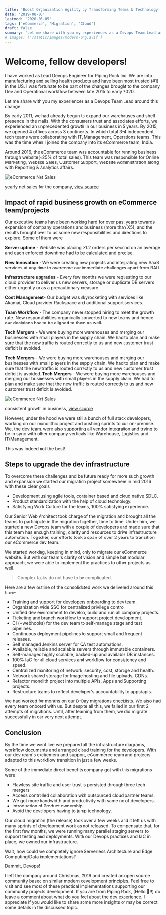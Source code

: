 ```yaml
---
title: 'Boost Organization Agility by Transforming Teams & Technology'
date: '2019-08-05'
lastmod: '2020-06-05'
tags: ['eCommerce', 'Migration', 'Cloud']
draft: false
summary: 'Let me share with you my experiences as a Devops Team Lead around this change.'
# images: ['/static/images/modern-org.avif']
---
```


Welcome, fellow developers!
====

I have worked as Lead Devops Engineer for Piping Rock Inc. We are into manufacturing and selling health products and have been most trusted (#1) in the US. I was fortunate to be part of the changes brought to the company Dev and Operational workflow between late 2015 to early 2020.

Let me share with you my experiences as a Devops Team Lead around this change.

By early 2011, we had already begun to expand our warehouses and shelf presence in the malls. With the consumers trust and associates efforts, we experienced an unprecedented growth in our business in 5 years. By 2015, we opened 4 offices across 3 continents. In which total 3-4 independent tech teams were collaborating with IT, Management, Operations teams. This was the time when I joined the company into its eCommerce team, India.

Around 2016, the eCommerce team was accountable for running business through website(~25% of total sales). This team was responsible for Online Marketing, Website Sales, Customer Support, Website Administration along with Reporting & Analytics affairs.


![eCommerce Net Sales](/static/images/net-sales.avif)

yearly net sales for the company, [view source](https://ecommercedb.com/store/pipingrock.com)


## Impact of rapid business growth on eCommerce team/projects

Our executive teams have been working hard for over past years towards expansion of company operations and business (more than X5), and the results brought over to us some new responsibilities and directions to explore. Some of them were

**Server uptime** - Website was placing >1.2 orders per second on an average and each enforced downtime had to be calculated and precise.

**New Innovation** - We were creating new projects and integrating new SaaS services at any time to overcome our immediate challenges apart from BAU.

**Infrastructure upgrades** - Every few months we were requesting to our cloud provider to deliver us new servers, storage or duplicate DB servers either urgently or as a precautionary measure.

**Cost Management**- Our budget was skyrocketing with services like Akamai, Cloud provider Rackspace and additional support services.

**Team Workflow** - The company never stopped hiring to meet the growth rate. New responsibilities organically converted to new teams and hence our decisions had to be aligned to them as well.

**Tech Mergers** - We were buying more warehouses and merging our businesses with small players in the supply chain. We had to plan and make sure that the new traffic is routed correctly to us and new customer trust deficit is avoided.

**Tech Mergers** - We were buying more warehouses and merging our businesses with small players in the supply chain. We had to plan and make sure that the new traffic is routed correctly to us and new customer trust deficit is avoided.
**Tech Mergers** - We were buying more warehouses and merging our businesses with small players in the supply chain. We had to plan and make sure that the new traffic is routed correctly to us and new customer trust deficit is avoided.

![eCommerce Net Sales](/static/images/6hsQ-Dv5n.avif)

consistent growth in business, [view source](https://ecommercedb.com/store/pipingrock.com)

However, under the hood we were still a bunch of full stack developers, working on our monolithic project and pushing sprints to our on-premise. We, the dev team, were also supporting all vendor integration and trying to be in sync with other company verticals like Warehouse, Logistics and IT/Management.

This was indeed not the best!

## Steps to upgrade the dev infrastructure

To overcome these challenges and be future ready for more such growth and expansion we started our migration project somewhere in mid 2016 with these clear goals

- Development using agile tools, container based and cloud native SDLC.
- Product standardization with the help of cloud technology.
- Satisfying Work Culture for the teams, 100% satisfying experience.

Our Senior Web Architect took charge of the migration and brought all the teams to participate in the migration together, time to time. Under him, we started a new Devops team with a couple of developers and made sure that this team has enough training, clarity and resources to drive infrastructure automation. Together, our efforts took a span of over 2 years to transition our eCommerce dev team.

We started working, keeping in mind, only to migrate our eCommerce website. But with our team's clarity of vision and simple but modular approach, we were able to implement the practices to other projects as well.

> Complex tasks do not have to be complicated.

Here are a few outline of the consolidated work we delivered around this time-

- Training and support for developers onboarding to dev team.
- Organization wide SSO for centralized privilege control
- Unified dev environment to develop, build and run all company projects.
- Ticketing and branch workflow to support project development.
- CI (+webhooks) for the dev team to self-manage stage and test pipelines.
- Continuous deployment pipelines to support small and frequent releases.
- Self managed Jenkins server for QA test automations.
- Available, reliable and scalable servers through immutable containers.
- Self-managed highly scalable, backed-up and available DB instances.
- 100% IaC for all cloud services and workflow for consistency and speed.
- Centralized monitoring of network, security, cost, storage and health.
- Network shared storage for Image hosting and file uploads, CDNs.
- Refactor monolith project into multiple APIs, Apps and Supporting projects.
- Restructure teams to reflect developer's accountability to apps/apis.

We had worked for months on our D-Day migrations checklists. We also had every team onboard with us. But despite all this, we failed in our first 2 attempts of migrations. Until, after learning from them, we did migrate successfully in our very next attempt.


## Conclusion
By the time we went live we prepared all the infrastructure diagrams, workflow documents and arranged cloud training for the developers. With our dev team's excitement and support, eCommerce team and projects adapted to this workflow transition in just a few weeks.

Some of the immediate direct benefits company got with this migrations were

- Flawless site traffic and user trust is persisted through three tech mergers
- Access controlled collaboration with outsourced cloud partner teams.
- We got more bandwidth and productivity with same no of developers.
- Introduction of Product ownership
- Avoid the developers having to jump technology.

Our cloud migration (the release) took over a few weeks and it left us with many sprints of development work as not released. To compensate that, for the first few months, we were running many parallel staging servers to support testing and deployments. With our Devops practices and IaC in place, we owned our infrastructure.

Wait, how could we completely ignore Serverless Architecture and Edge Computing/Data implementations?

Dammit, Devops!

I left the company around Christmas, 2019 and created an open source community based on similar modern development principles. Feel free to visit and see most of these practical implementations supporting our community projects development.
If you are from Piping Rock, (Hello 👋!!) do leave a comment about what do you feel about the dev experience. I appreciate if you would like to share some more insights or may be correct some details in the discussed topic.
